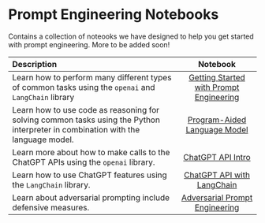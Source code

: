 # Prompt Engineering Notebooks

Contains a collection of noteooks we have designed to help you get started with prompt engineering. More to be added soon!

| Description   | Notebook   | 
| :------------ | :---------: | 
|Learn how to perform many different types of common tasks using the `openai` and `LangChain` library|[Getting Started with Prompt Engineering](https://github.com/ncuhome/Prompt-Engineering-Guide/blob/main/notebooks/pe-lecture.ipynb)|
|Learn how to use code as reasoning for solving common tasks using the Python interpreter in combination with the language model.|[Program-Aided Language Model](https://github.com/ncuhome/Prompt-Engineering-Guide/blob/main/notebooks/pe-pal.ipynb)|
|Learn more about how to make calls to the ChatGPT APIs using the `openai` library.|[ChatGPT API Intro](https://github.com/ncuhome/Prompt-Engineering-Guide/blob/main/notebooks/pe-chatgpt-intro.ipynb)|
|Learn how to use ChatGPT features using the `LangChain` library. |[ChatGPT API with LangChain](https://github.com/ncuhome/Prompt-Engineering-Guide/blob/main/notebooks/pe-chatgpt-langchain.ipynb)|
|Learn about adversarial prompting include defensive measures.|[Adversarial Prompt Engineering](https://github.com/ncuhome/Prompt-Engineering-Guide/blob/main/notebooks/pe-chatgpt-adversarial.ipynb)|
